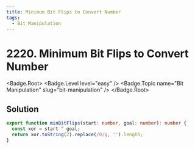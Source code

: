 ```yaml
---
title: Minimum Bit Flips to Convert Number
tags:
  - Bit Manipulation
---
```


# 2220. Minimum Bit Flips to Convert Number

<Badge.Root>
  <Badge.Level level="easy" />
  <Badge.Topic name="Bit Manipulation" slug="bit-manipulation" />
</Badge.Root>

## Solution

```typescript filename="solution.ts" copy
export function minBitFlips(start: number, goal: number): number {
  const xor = start ^ goal;
  return xor.toString(2).replace(/0/g, '').length;
}
```

<ProblemLink
  codingSite="leetcode"
  href="https://leetcode.com/problems/minimum-bit-flips-to-convert-number"
  title="Minimum Bit Flips to Convert Number"
/>
